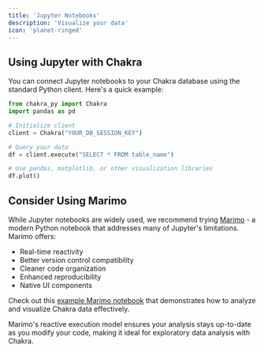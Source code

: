 ```yaml
---
title: 'Jupyter Notebooks'
description: 'Visualize your data'
icon: 'planet-ringed'
---
```


## Using Jupyter with Chakra

You can connect Jupyter notebooks to your Chakra database using the standard Python client. Here's a quick example:

```python
from chakra_py import Chakra
import pandas as pd

# Initialize client
client = Chakra("YOUR_DB_SESSION_KEY")

# Query your data
df = client.execute("SELECT * FROM table_name")

# Use pandas, matplotlib, or other visualization libraries
df.plot()
```

## Consider Using Marimo

While Jupyter notebooks are widely used, we recommend trying [Marimo](https://marimo.io) - a modern Python notebook that addresses many of Jupyter's limitations. Marimo offers:

- Real-time reactivity
- Better version control compatibility
- Cleaner code organization
- Enhanced reproducibility
- Native UI components

Check out this [example Marimo notebook](https://marimo.io/p/@chakra/notebook-6l2uh5) that demonstrates how to analyze and visualize Chakra data effectively.

Marimo's reactive execution model ensures your analysis stays up-to-date as you modify your code, making it ideal for exploratory data analysis with Chakra.
